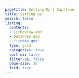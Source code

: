 ```yaml
---
pagetitle: Setting Up | Capstone
title: Setting Up
search: false
listing:
  contents: 
  - LitReview.qmd
  - DataPrep.qmd
  - "!index.qmd"
  type: grid
  categories: true
  sort-ui: false
  filter-ui: false
  page-size: 30
  feed: true
---
```

